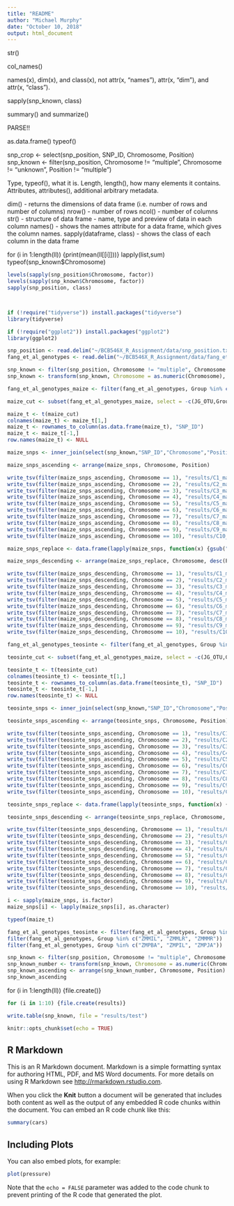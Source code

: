 ```yaml
---
title: "README"
author: "Michael Murphy"
date: "October 10, 2018"
output: html_document
---
```


str()

col_names()

names(x), dim(x), and class(x), not attr(x, "names"), attr(x, "dim"), and attr(x, "class").

sapply(snp_known, class)

summary() and summarize()

PARSE!!

as.data.frame()
typeof()

snp_crop <- select(snp_position, SNP_ID, Chromosome, Position)
snp_known <- filter(snp_position, Chromosome != "multiple", Chromosome != "unknown", Position != "multiple")


Type, typeof(), what it is.
Length, length(), how many elements it contains.
Attributes, attributes(), additional arbitrary metadata.


dim() - returns the dimensions of data frame (i.e. number of rows and number of columns)
nrow() - number of rows
ncol() - number of columns
str() - structure of data frame - name, type and preview of data in each column
names() - shows the names attribute for a data frame, which gives the column names.
sapply(dataframe, class) - shows the class of each column in the data frame

for (i in 1:length(ll)) {print(mean(ll[[i]]))}
lapply(list,sum)
typeof(snp_known$Chromosome)

```r


levels(sapply(snp_position$Chromosome, factor))
levels(sapply(snp_known$Chromosome, factor))
sapply(snp_position, class)




```

```r
if (!require("tidyverse")) install.packages("tidyverse")
library(tidyverse)

if (!require("ggplot2")) install.packages("ggplot2")
library(ggplot2)
```

```r
snp_position <- read.delim("~/BCB546X_R_Assignment/data/snp_position.txt", stringsAsFactors=FALSE)
fang_et_al_genotypes <- read.delim("~/BCB546X_R_Assignment/data/fang_et_al_genotypes.txt")

snp_known <- filter(snp_position, Chromosome != "multiple", Chromosome != "unknown", Position != "multiple")
snp_known <- transform(snp_known, Chromosome = as.numeric(Chromosome), Position = as.numeric(Position))
```


```r
fang_et_al_genotypes_maize <- filter(fang_et_al_genotypes, Group %in% c("ZMMIL", "ZMMLR", "ZMMMR"))

maize_cut <- subset(fang_et_al_genotypes_maize, select = -c(JG_OTU,Group))

maize_t <- t(maize_cut)
colnames(maize_t) <- maize_t[1,]
maize_t <- rownames_to_column(as.data.frame(maize_t), "SNP_ID")
maize_t <- maize_t[-1,]
row.names(maize_t) <- NULL

maize_snps <- inner_join(select(snp_known,"SNP_ID","Chromosome","Position"),maize_t,by = "SNP_ID")

maize_snps_ascending <- arrange(maize_snps, Chromosome, Position)

write_tsv(filter(maize_snps_ascending, Chromosome == 1), "results/C1_maize_ascending.txt")
write_tsv(filter(maize_snps_ascending, Chromosome == 2), "results/C2_maize_ascending.txt")
write_tsv(filter(maize_snps_ascending, Chromosome == 3), "results/C3_maize_ascending.txt")
write_tsv(filter(maize_snps_ascending, Chromosome == 4), "results/C4_maize_ascending.txt")
write_tsv(filter(maize_snps_ascending, Chromosome == 5), "results/C5_maize_ascending.txt")
write_tsv(filter(maize_snps_ascending, Chromosome == 6), "results/C6_maize_ascending.txt")
write_tsv(filter(maize_snps_ascending, Chromosome == 7), "results/C7_maize_ascending.txt")
write_tsv(filter(maize_snps_ascending, Chromosome == 8), "results/C8_maize_ascending.txt")
write_tsv(filter(maize_snps_ascending, Chromosome == 9), "results/C9_maize_ascending.txt")
write_tsv(filter(maize_snps_ascending, Chromosome == 10), "results/C10_maize_ascending.txt")

maize_snps_replace <- data.frame(lapply(maize_snps, function(x) {gsub("\\?", "-", x)}), stringsAsFactors = FALSE) %>% transform(Chromosome = as.numeric(Chromosome), Position = as.numeric(Position))

maize_snps_descending <- arrange(maize_snps_replace, Chromosome, desc(Position))

write_tsv(filter(maize_snps_descending, Chromosome == 1), "results/C1_maize_descending.txt")
write_tsv(filter(maize_snps_descending, Chromosome == 2), "results/C2_maize_descending.txt")
write_tsv(filter(maize_snps_descending, Chromosome == 3), "results/C3_maize_descending.txt")
write_tsv(filter(maize_snps_descending, Chromosome == 4), "results/C4_maize_descending.txt")
write_tsv(filter(maize_snps_descending, Chromosome == 5), "results/C5_maize_descending.txt")
write_tsv(filter(maize_snps_descending, Chromosome == 6), "results/C6_maize_descending.txt")
write_tsv(filter(maize_snps_descending, Chromosome == 7), "results/C7_maize_descending.txt")
write_tsv(filter(maize_snps_descending, Chromosome == 8), "results/C8_maize_descending.txt")
write_tsv(filter(maize_snps_descending, Chromosome == 9), "results/C9_maize_descending.txt")
write_tsv(filter(maize_snps_descending, Chromosome == 10), "results/C10_maize_descending.txt")
```

```r
fang_et_al_genotypes_teosinte <- filter(fang_et_al_genotypes, Group %in% c("ZMPBA", "ZMPIL", "ZMPJA"))

teosinte_cut <- subset(fang_et_al_genotypes_maize, select = -c(JG_OTU,Group))

teosinte_t <- t(teosinte_cut)
colnames(teosinte_t) <- teosinte_t[1,]
teosinte_t <- rownames_to_column(as.data.frame(teosinte_t), "SNP_ID")
teosinte_t <- teosinte_t[-1,]
row.names(teosinte_t) <- NULL

teosinte_snps <- inner_join(select(snp_known,"SNP_ID","Chromosome","Position"),teosinte_t,by = "SNP_ID")

teosinte_snps_ascending <- arrange(teosinte_snps, Chromosome, Position)

write_tsv(filter(teosinte_snps_ascending, Chromosome == 1), "results/C1_teosinte_ascending.txt")
write_tsv(filter(teosinte_snps_ascending, Chromosome == 2), "results/C2_teosinte_ascending.txt")
write_tsv(filter(teosinte_snps_ascending, Chromosome == 3), "results/C3_teosinte_ascending.txt")
write_tsv(filter(teosinte_snps_ascending, Chromosome == 4), "results/C4_teosinte_ascending.txt")
write_tsv(filter(teosinte_snps_ascending, Chromosome == 5), "results/C5_teosinte_ascending.txt")
write_tsv(filter(teosinte_snps_ascending, Chromosome == 6), "results/C6_teosinte_ascending.txt")
write_tsv(filter(teosinte_snps_ascending, Chromosome == 7), "results/C7_teosinte_ascending.txt")
write_tsv(filter(teosinte_snps_ascending, Chromosome == 8), "results/C8_teosinte_ascending.txt")
write_tsv(filter(teosinte_snps_ascending, Chromosome == 9), "results/C9_teosinte_ascending.txt")
write_tsv(filter(teosinte_snps_ascending, Chromosome == 10), "results/C10_teosinte_ascending.txt")

teosinte_snps_replace <- data.frame(lapply(teosinte_snps, function(x) {gsub("\\?", "-", x)}), stringsAsFactors = FALSE) %>% transform(Chromosome = as.numeric(Chromosome), Position = as.numeric(Position))

teosinte_snps_descending <- arrange(teosinte_snps_replace, Chromosome, desc(Position))

write_tsv(filter(teosinte_snps_descending, Chromosome == 1), "results/C1_teosinte_descending.txt")
write_tsv(filter(teosinte_snps_descending, Chromosome == 2), "results/C2_teosinte_descending.txt")
write_tsv(filter(teosinte_snps_descending, Chromosome == 3), "results/C3_teosinte_descending.txt")
write_tsv(filter(teosinte_snps_descending, Chromosome == 4), "results/C4_teosinte_descending.txt")
write_tsv(filter(teosinte_snps_descending, Chromosome == 5), "results/C5_teosinte_descending.txt")
write_tsv(filter(teosinte_snps_descending, Chromosome == 6), "results/C6_teosinte_descending.txt")
write_tsv(filter(teosinte_snps_descending, Chromosome == 7), "results/C7_teosinte_descending.txt")
write_tsv(filter(teosinte_snps_descending, Chromosome == 8), "results/C8_teosinte_descending.txt")
write_tsv(filter(teosinte_snps_descending, Chromosome == 9), "results/C9_teosinte_descending.txt")
write_tsv(filter(teosinte_snps_descending, Chromosome == 10), "results/C10_teosinte_descending.txt")
```



```r
i <- sapply(maize_snps, is.factor)
maize_snps[i] <- lapply(maize_snps[i], as.character)

typeof(maize_t)

fang_et_al_genotypes_teosinte <- filter(fang_et_al_genotypes, Group %in% c("ZMPBA", "ZMPIL", "ZMPJA"))
filter(fang_et_al_genotypes, Group %in% c("ZMMIL", "ZMMLR", "ZMMMR"))
filter(fang_et_al_genotypes, Group %in% c("ZMPBA", "ZMPIL", "ZMPJA"))

snp_known <- filter(snp_position, Chromosome != "multiple", Chromosome != "unknown", Position != "multiple")
snp_known_number <- transform(snp_known, Chromosome = as.numeric(Chromosome), Position = as.numeric(Position))
snp_known_ascending <- arrange(snp_known_number, Chromosome, Position)
snp_known_ascending
```


for (i in 1:length(ll)) {file.create()}

```r
for (i in 1:10) {file.create(results)}
```


```r
write.table(snp_known, file = "results/test")
```


```r
knitr::opts_chunk$set(echo = TRUE)
```

## R Markdown

This is an R Markdown document. Markdown is a simple formatting syntax for authoring HTML, PDF, and MS Word documents. For more details on using R Markdown see <http://rmarkdown.rstudio.com>.

When you click the **Knit** button a document will be generated that includes both content as well as the output of any embedded R code chunks within the document. You can embed an R code chunk like this:

```r
summary(cars)
```

## Including Plots

You can also embed plots, for example:

```r
plot(pressure)
```

Note that the `echo = FALSE` parameter was added to the code chunk to prevent printing of the R code that generated the plot.
